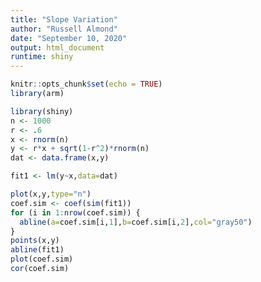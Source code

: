 ```yaml
---
title: "Slope Variation"
author: "Russell Almond"
date: "September 10, 2020"
output: html_document
runtime: shiny
---
```


```r
knitr::opts_chunk$set(echo = TRUE)
library(arm)
```

```r
library(shiny)
n <- 1000
r <- .6
x <- rnorm(n)
y <- r*x + sqrt(1-r^2)*rnorm(n)
dat <- data.frame(x,y)

fit1 <- lm(y~x,data=dat)

plot(x,y,type="n")
coef.sim <- coef(sim(fit1))
for (i in 1:nrow(coef.sim)) {
  abline(a=coef.sim[i,1],b=coef.sim[i,2],col="gray50")
}
points(x,y)
abline(fit1)
plot(coef.sim)
cor(coef.sim)
```